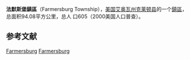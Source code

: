 {{Infobox settlement
|official_name            = 法默斯堡鎮區
|native_name = Farmersburg Township
|settlement_type          = [[鎮區_(美国)|鎮區]]
|nickname                 = 
|motto                    =

|image_map                = Map highlighting Farmersburg Township, Clayton County, Iowa.svg
|mapsize                  = 
|map_caption              = 
|image_map1               = 
|mapsize1                 = 
|map_caption1             =

<!-- Location -->
|coordinates_display      = inline,title
|coordinates_region       = US-IA
|subdivision_type         = 国家
|subdivision_name         = 美国
|subdivision_type1        = [[美国行政区划|州]]
|subdivision_name1        = 艾奥瓦州
|subdivision_type2        = [[艾奥瓦州行政区划|县]]
|subdivision_name2        = [[克萊頓縣_(愛阿華州)|克莱顿县]]

|area_footnotes           = 
|area_magnitude           = 
|area_total_km2           = 94.08
|area_land_km2            = 94.05
|area_water_km2           = 0.02

|population_as_of         = 2000年
|population_footnotes     = 
|population_total         = 605
|population_density_km2   = 6

|elevation_m              = 323
|latd                     = 42
|latm                     = 56
|lats                     = 56
|latNS                    = N
|longd                    = 91
|longm                    = 18
|longs                    = 21
|longEW                   = W

}}
'''法默斯堡鎮區'''（Farmersburg Township），[[美国|美国]][[艾奥瓦州|艾奥瓦州]][[克萊頓縣_(愛阿華州)|克莱顿县]]的一个[[鎮區_(美国)|鎮區]]，总面积94.08平方公里，总人 口605（2000美国人口普查）。

==参考文献==
{{reflist}}

{{克萊頓縣 (愛荷華州)}}

[[Category:克萊頓縣鎮區_(艾奧瓦州)|Farmersburg]]
[[Category:艾奧瓦州鎮區|Farmersburg]]
